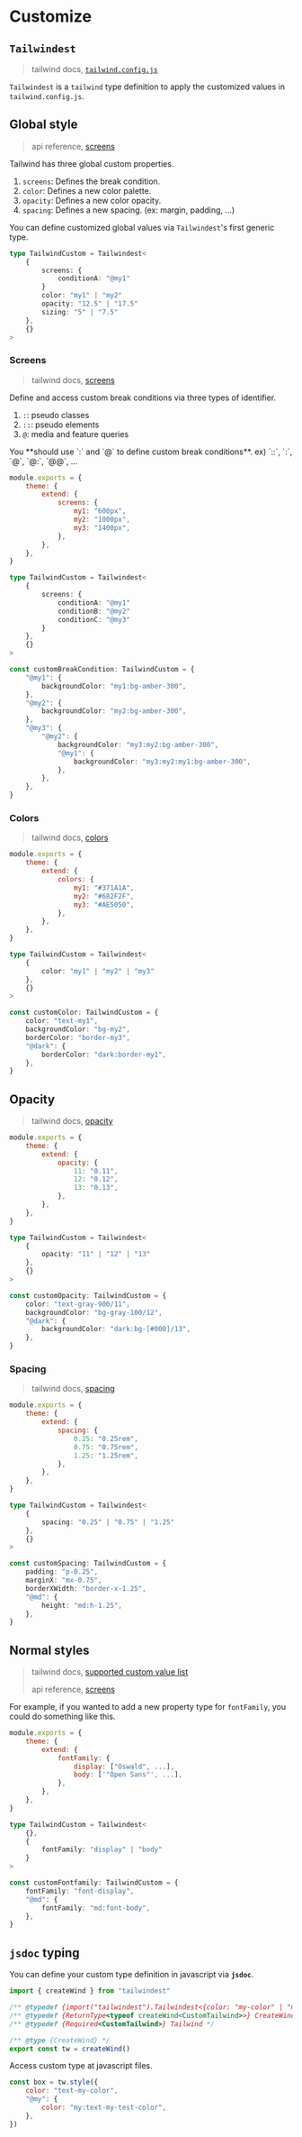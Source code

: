 
# Customize

## `Tailwindest`

> tailwind docs, [`tailwind.config.js`](https://tailwindcss.com/docs/configuration)

`Tailwindest` is a `tailwind` type definition to apply the customized values in `tailwind.config.js`.

## Global style

> api reference, [screens](../apis/Tailwindest#generic-parameter-tailwindglobal)

Tailwind has three global custom properties.

1. `screens`: Defines the break condition.
2. `color`: Defines a new color palette.
3. `opacity`: Defines a new color opacity.
4. `spacing`: Defines a new spacing. (ex: margin, padding, ...)

You can define customized global values via `Tailwindest`'s first generic type.

```ts
type TailwindCustom = Tailwindest<
    {
        screens: {
            conditionA: "@my1"
        }
        color: "my1" | "my2"
        opacity: "12.5" | "17.5"
        sizing: "5" | "7.5"
    },
    {}
>
```

### Screens

> tailwind docs, [screens](https://tailwindcss.com/docs/screens)

Define and access custom break conditions via three types of identifier.

1. `:`: pseudo classes
2. `::`: pseudo elements
3. `@`: media and feature queries

<Callout type="warning">
    You **should use `:` and `@` to define custom break conditions**. ex) `::`,
    `:`, `@`, `@:`, `@@`, ...
</Callout>

```js filename="tailwind.config.js" /screens/ /my1/ /my2/ /my3/
module.exports = {
    theme: {
        extend: {
            screens: {
                my1: "600px",
                my2: "1000px",
                my3: "1400px",
            },
        },
    },
}
```

```ts filename="wind.ts" /screens/ /@my1/ /@my2/ /@my3/
type TailwindCustom = Tailwindest<
    {
        screens: {
            conditionA: "@my1"
            conditionB: "@my2"
            conditionC: "@my3"
        }
    },
    {}
>

const customBreakCondition: TailwindCustom = {
    "@my1": {
        backgroundColor: "my1:bg-amber-300",
    },
    "@my2": {
        backgroundColor: "my2:bg-amber-300",
    },
    "@my3": {
        "@my2": {
            backgroundColor: "my3:my2:bg-amber-300",
            "@my1": {
                backgroundColor: "my3:my2:my1:bg-amber-300",
            },
        },
    },
}
```

### Colors

> tailwind docs, [colors](https://tailwindcss.com/docs/customizing-colors)

```js filename="tailwind.config.js" /colors/ /my1/ /my2/ /my3/
module.exports = {
    theme: {
        extend: {
            colors: {
                my1: "#371A1A",
                my2: "#682F2F",
                my3: "#AE5050",
            },
        },
    },
}
```

```ts filename="wind.ts" /screens/ /@my1/ /@my2/ /@my3/
type TailwindCustom = Tailwindest<
    {
        color: "my1" | "my2" | "my3"
    },
    {}
>

const customColor: TailwindCustom = {
    color: "text-my1",
    backgroundColor: "bg-my2",
    borderColor: "border-my3",
    "@dark": {
        borderColor: "dark:border-my1",
    },
}
```

## Opacity

> tailwind docs, [opacity](https://tailwindcss.com/docs/opacity#customizing-your-theme)

```js filename="tailwind.config.js" /opacity/ /11/ /12/ /13/
module.exports = {
    theme: {
        extend: {
            opacity: {
                11: "0.11",
                12: "0.12",
                13: "0.13",
            },
        },
    },
}
```

```ts filename="wind.ts" /opacity/ /11/ /12/ /13/
type TailwindCustom = Tailwindest<
    {
        opacity: "11" | "12" | "13"
    },
    {}
>

const customOpacity: TailwindCustom = {
    color: "text-gray-900/11",
    backgroundColor: "bg-gray-100/12",
    "@dark": {
        backgroundColor: "dark:bg-[#000]/13",
    },
}
```

### Spacing

> tailwind docs, [spacing](https://tailwindcss.com/docs/customizing-spacing)

```js filename="tailwind.config.js" /spacing/ /0.25/ /0.75/ /1.25/
module.exports = {
    theme: {
        extend: {
            spacing: {
                0.25: "0.25rem",
                0.75: "0.75rem",
                1.25: "1.25rem",
            },
        },
    },
}
```

```ts filename="wind.ts" /spacing/ /0.25/ /0.75/ /1.25/
type TailwindCustom = Tailwindest<
    {
        spacing: "0.25" | "0.75" | "1.25"
    },
    {}
>

const customSpacing: TailwindCustom = {
    padding: "p-0.25",
    marginX: "mx-0.75",
    borderXWidth: "border-x-1.25",
    "@md": {
        height: "md:h-1.25",
    },
}
```

## Normal styles

> tailwind docs, [supported custom value list](https://tailwindcss.com/docs/theme#configuration-reference)
>
> api reference, [screens](../apis/Tailwindest#generic-parameter-tailwindstyle)

For example, if you wanted to add a new property type for `fontFamily`, you could do something like this.

```js filename="tailwind.config.js" /fontFamily/ /display/ /body/
module.exports = {
    theme: {
        extend: {
            fontFamily: {
                display: ["Oswald", ...],
                body: ['"Open Sans"', ...],
            },
        },
    },
}
```

```ts filename="wind.ts" /fontFamily/ /display/ /body/
type TailwindCustom = Tailwindest<
    {},
    {
        fontFamily: "display" | "body"
    }
>

const customFontfamily: TailwindCustom = {
    fontFamily: "font-display",
    "@md": {
        fontFamily: "md:font-body",
    },
}
```

## `jsdoc` typing

You can define your custom type definition in javascript via **`jsdoc`**.

```js filename="wind.js"
import { createWind } from "tailwindest"

/** @typedef {import("tailwindest").Tailwindest<{color: "my-color" | "my-test-color", screens: {conditionA: "@my"}}, {}>} CustomTailwind */
/** @typedef {ReturnType<typeof createWind<CustomTailwind>>} CreateWind */
/** @typedef {Required<CustomTailwind>} Tailwind */

/** @type {CreateWind} */
export const tw = createWind()
```

Access custom type at javascript files.

```js filename="box.js"
const box = tw.style({
    color: "text-my-color",
    "@my": {
        color: "my:text-my-test-color",
    },
})
```
